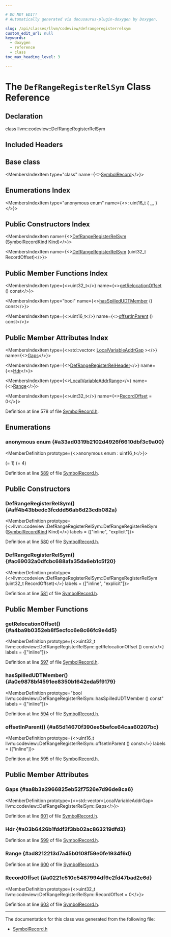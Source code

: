 ```yaml
---

# DO NOT EDIT!
# Automatically generated via docusaurus-plugin-doxygen by Doxygen.

slug: /api/classes/llvm/codeview/defrangeregisterrelsym
custom_edit_url: null
keywords:
  - doxygen
  - reference
  - class
toc_max_heading_level: 3

---
```





# The `DefRangeRegisterRelSym` Class Reference

<DoxygenPage pluginConfig={pluginConfig}>



## Declaration

<CodeBlock>class llvm::codeview::DefRangeRegisterRelSym</CodeBlock>

## Included Headers

<IncludesList>
<IncludesListItem
  filePath="llvm/DebugInfo/CodeView/SymbolRecord.h"
  permalink="/docs/api/files/include/include/llvm/include/llvm/debuginfo/include/llvm/debuginfo/codeview/symbolrecord-h"
  isLocal="true" />
</IncludesList>

## Base class

<MembersIndex>

<MembersIndexItem
  type="class"
  name={<><a href="/docs/api/classes/llvm/codeview/symbolrecord">SymbolRecord</a></>}>
</MembersIndexItem>

</MembersIndex>

## Enumerations Index

<MembersIndex>

<MembersIndexItem
  type="anonymous enum"
  name={<>: uint16&#95;t &#123; <a href="#a33ad0319b2102d4926f6610dbf3c9a00">...</a> &#125;</>}>
</MembersIndexItem>

</MembersIndex>

## Public Constructors Index

<MembersIndex>

<MembersIndexItem
  name={<><a href="#aff4b43bbedc3fcddd56ab6d23cdb082a">DefRangeRegisterRelSym</a> (SymbolRecordKind Kind)</>}>
</MembersIndexItem>

<MembersIndexItem
  name={<><a href="#ac69032a0dfcbc688afa35da6eb1c5f20">DefRangeRegisterRelSym</a> (uint32&#95;t RecordOffset)</>}>
</MembersIndexItem>

</MembersIndex>

## Public Member Functions Index

<MembersIndex>

<MembersIndexItem
  type={<>uint32&#95;t</>}
  name={<><a href="#a4ba9b0352eb8f5ecfcc6e8c66fc9e4d5">getRelocationOffset</a> () const</>}>
</MembersIndexItem>

<MembersIndexItem
  type="bool"
  name={<><a href="#a0e9878bf4591ee8350b1642eda5f9179">hasSpilledUDTMember</a> () const</>}>
</MembersIndexItem>

<MembersIndexItem
  type={<>uint16&#95;t</>}
  name={<><a href="#a65d14670f390ee5befce64caa60207bc">offsetInParent</a> () const</>}>
</MembersIndexItem>

</MembersIndex>

## Public Member Attributes Index

<MembersIndex>

<MembersIndexItem
  type={<>std::vector&lt; <a href="/docs/api/structs/llvm/codeview/localvariableaddrgap">LocalVariableAddrGap</a> &gt;</>}
  name={<><a href="#aa8b3a2966825eb52f7526e7d96de8ca6">Gaps</a></>}>
</MembersIndexItem>

<MembersIndexItem
  type={<><a href="/docs/api/structs/llvm/codeview/defrangeregisterrelheader">DefRangeRegisterRelHeader</a></>}
  name={<><a href="#a03b6426b1fddf2f3bb02ac863219dfd3">Hdr</a></>}>
</MembersIndexItem>

<MembersIndexItem
  type={<><a href="/docs/api/structs/llvm/codeview/localvariableaddrrange">LocalVariableAddrRange</a></>}
  name={<><a href="#ad8212213d7a45b0108f59e0fe1934f6d">Range</a></>}>
</MembersIndexItem>

<MembersIndexItem
  type={<>uint32&#95;t</>}
  name={<><a href="#a0221c510c5487994df9c2fd47bad2e6d">RecordOffset</a> = 0</>}>
</MembersIndexItem>

</MembersIndex>


Definition at line 578 of file <a href="/docs/api/files/include/include/llvm/include/llvm/debuginfo/include/llvm/debuginfo/codeview/symbolrecord-h">SymbolRecord.h</a>.

<SectionDefinition>

## Enumerations

### anonymous enum  {#a33ad0319b2102d4926f6610dbf3c9a00}

<MemberDefinition
  prototype={<>anonymous enum : uint16&#95;t</>}>

<EnumerationList title="Enumeration values">

<Link id="a33ad0319b2102d4926f6610dbf3c9a00ae78d8047bf7c826111bb1ecab1a220d4" />
<EnumerationListItem name="IsSubfieldFlag">
 (= 1)
</EnumerationListItem>

<Link id="a33ad0319b2102d4926f6610dbf3c9a00aad291be06fdd0c8f1581fad97b62f98d" />
<EnumerationListItem name="OffsetInParentShift">
 (= 4)
</EnumerationListItem>

</EnumerationList>

Definition at line <a href="/docs/api/files/include/include/llvm/include/llvm/debuginfo/include/llvm/debuginfo/codeview/symbolrecord-h/#l00589">589</a> of file <a href="/docs/api/files/include/include/llvm/include/llvm/debuginfo/include/llvm/debuginfo/codeview/symbolrecord-h">SymbolRecord.h</a>.
</MemberDefinition>

</SectionDefinition>

<SectionDefinition>

## Public Constructors

### DefRangeRegisterRelSym() {#aff4b43bbedc3fcddd56ab6d23cdb082a}

<MemberDefinition
  prototype={<>llvm::codeview::DefRangeRegisterRelSym::DefRangeRegisterRelSym (<a href="/docs/api/namespaces/llvm/codeview/#a718bd404e8a87ee5e1a21b0c267cde17">SymbolRecordKind</a> Kind)</>}
  labels = {["inline", "explicit"]}>

Definition at line <a href="/docs/api/files/include/include/llvm/include/llvm/debuginfo/include/llvm/debuginfo/codeview/symbolrecord-h/#l00580">580</a> of file <a href="/docs/api/files/include/include/llvm/include/llvm/debuginfo/include/llvm/debuginfo/codeview/symbolrecord-h">SymbolRecord.h</a>.
</MemberDefinition>

### DefRangeRegisterRelSym() {#ac69032a0dfcbc688afa35da6eb1c5f20}

<MemberDefinition
  prototype={<>llvm::codeview::DefRangeRegisterRelSym::DefRangeRegisterRelSym (uint32&#95;t RecordOffset)</>}
  labels = {["inline", "explicit"]}>

Definition at line <a href="/docs/api/files/include/include/llvm/include/llvm/debuginfo/include/llvm/debuginfo/codeview/symbolrecord-h/#l00581">581</a> of file <a href="/docs/api/files/include/include/llvm/include/llvm/debuginfo/include/llvm/debuginfo/codeview/symbolrecord-h">SymbolRecord.h</a>.
</MemberDefinition>

</SectionDefinition>

<SectionDefinition>

## Public Member Functions

### getRelocationOffset() {#a4ba9b0352eb8f5ecfcc6e8c66fc9e4d5}

<MemberDefinition
  prototype={<>uint32&#95;t llvm::codeview::DefRangeRegisterRelSym::getRelocationOffset () const</>}
  labels = {["inline"]}>

Definition at line <a href="/docs/api/files/include/include/llvm/include/llvm/debuginfo/include/llvm/debuginfo/codeview/symbolrecord-h/#l00597">597</a> of file <a href="/docs/api/files/include/include/llvm/include/llvm/debuginfo/include/llvm/debuginfo/codeview/symbolrecord-h">SymbolRecord.h</a>.
</MemberDefinition>

### hasSpilledUDTMember() {#a0e9878bf4591ee8350b1642eda5f9179}

<MemberDefinition
  prototype="bool llvm::codeview::DefRangeRegisterRelSym::hasSpilledUDTMember () const"
  labels = {["inline"]}>

Definition at line <a href="/docs/api/files/include/include/llvm/include/llvm/debuginfo/include/llvm/debuginfo/codeview/symbolrecord-h/#l00594">594</a> of file <a href="/docs/api/files/include/include/llvm/include/llvm/debuginfo/include/llvm/debuginfo/codeview/symbolrecord-h">SymbolRecord.h</a>.
</MemberDefinition>

### offsetInParent() {#a65d14670f390ee5befce64caa60207bc}

<MemberDefinition
  prototype={<>uint16&#95;t llvm::codeview::DefRangeRegisterRelSym::offsetInParent () const</>}
  labels = {["inline"]}>

Definition at line <a href="/docs/api/files/include/include/llvm/include/llvm/debuginfo/include/llvm/debuginfo/codeview/symbolrecord-h/#l00595">595</a> of file <a href="/docs/api/files/include/include/llvm/include/llvm/debuginfo/include/llvm/debuginfo/codeview/symbolrecord-h">SymbolRecord.h</a>.
</MemberDefinition>

</SectionDefinition>

<SectionDefinition>

## Public Member Attributes

### Gaps {#aa8b3a2966825eb52f7526e7d96de8ca6}

<MemberDefinition
  prototype={<>std::vector&lt;LocalVariableAddrGap&gt; llvm::codeview::DefRangeRegisterRelSym::Gaps</>}>

Definition at line <a href="/docs/api/files/include/include/llvm/include/llvm/debuginfo/include/llvm/debuginfo/codeview/symbolrecord-h/#l00601">601</a> of file <a href="/docs/api/files/include/include/llvm/include/llvm/debuginfo/include/llvm/debuginfo/codeview/symbolrecord-h">SymbolRecord.h</a>.
</MemberDefinition>

### Hdr {#a03b6426b1fddf2f3bb02ac863219dfd3}

<MemberDefinition
  prototype="DefRangeRegisterRelHeader llvm::codeview::DefRangeRegisterRelSym::Hdr">

Definition at line <a href="/docs/api/files/include/include/llvm/include/llvm/debuginfo/include/llvm/debuginfo/codeview/symbolrecord-h/#l00599">599</a> of file <a href="/docs/api/files/include/include/llvm/include/llvm/debuginfo/include/llvm/debuginfo/codeview/symbolrecord-h">SymbolRecord.h</a>.
</MemberDefinition>

### Range {#ad8212213d7a45b0108f59e0fe1934f6d}

<MemberDefinition
  prototype="LocalVariableAddrRange llvm::codeview::DefRangeRegisterRelSym::Range">

Definition at line <a href="/docs/api/files/include/include/llvm/include/llvm/debuginfo/include/llvm/debuginfo/codeview/symbolrecord-h/#l00600">600</a> of file <a href="/docs/api/files/include/include/llvm/include/llvm/debuginfo/include/llvm/debuginfo/codeview/symbolrecord-h">SymbolRecord.h</a>.
</MemberDefinition>

### RecordOffset {#a0221c510c5487994df9c2fd47bad2e6d}

<MemberDefinition
  prototype={<>uint32&#95;t llvm::codeview::DefRangeRegisterRelSym::RecordOffset = 0</>}>

Definition at line <a href="/docs/api/files/include/include/llvm/include/llvm/debuginfo/include/llvm/debuginfo/codeview/symbolrecord-h/#l00603">603</a> of file <a href="/docs/api/files/include/include/llvm/include/llvm/debuginfo/include/llvm/debuginfo/codeview/symbolrecord-h">SymbolRecord.h</a>.
</MemberDefinition>

</SectionDefinition>

<hr/>

The documentation for this class was generated from the following file:

<ul>
<li><a href="/docs/api/files/include/include/llvm/include/llvm/debuginfo/include/llvm/debuginfo/codeview/symbolrecord-h">SymbolRecord.h</a></li>
</ul>

</DoxygenPage>
